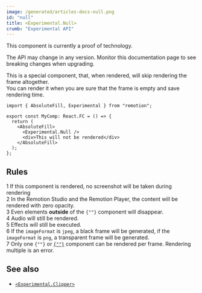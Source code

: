 ```yaml
---
image: /generated/articles-docs-null.png
id: "null"
title: <Experimental.Null>
crumb: "Experimental API"
---
```


<ExperimentalBadge>
This component is currently a proof of technology.

The API may change in any version. Monitor this documentation page to see breaking changes when upgrading.
</ExperimentalBadge>

This is a special component, that, when rendered, will skip rendering the frame altogether.  
You can render it when you are sure that the frame is empty and save rendering time.

```tsx twoslash title="EmptyFrame.tsx"
import { AbsoluteFill, Experimental } from "remotion";

export const MyComp: React.FC = () => {
  return (
    <AbsoluteFill>
      <Experimental.Null />
      <div>This will not be rendered</div>
    </AbsoluteFill>
  );
};
```

## Rules

<div>
<Step>1</Step> If this component is rendered, no screenshot will be taken during rendering
</div>
<div>
<Step>2</Step> In the Remotion Studio and the Remotion Player, the content will be rendered with zero opacity.
</div>
<div>
<Step>3</Step> Even elements <strong>outside</strong> of the <code>{"<Null>"}</code> component will disappear.
</div>
<div>
<Step>4</Step> Audio will still be rendered.
</div>
<div>
<Step>5</Step> Effects will still be executed.
</div>

<div>
<Step>6</Step> If the <code>imageFormat</code> is <code>jpeg</code>, a black frame will be generated, if the <code>imageFormat</code> is <code>png</code>, a transparent frame will be generated. 
</div>
<div>
<Step>7</Step> Only one <code>{"<Experimental.Null>"}</code> or <a href="/docs/clipper"><code>{"<Experimental.Clipper>"}</code></a> component can be rendered per frame.  
 Rendering multiple is an error.
</div>

## See also

- [`<Experimental.Clipper>`](/docs/clipper)
